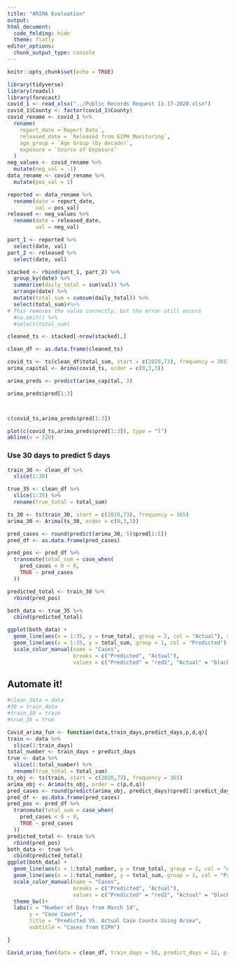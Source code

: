 ```yaml
---
title: "ARIMA Evaluation"
output:
html_document:
  code_folding: hide
  theme: flatly
editor_options: 
  chunk_output_type: console
---
```


```r
knitr::opts_chunk$set(echo = TRUE)
```

```r
library(tidyverse)
library(readxl)
library(forecast)
covid_1 <- read_xlsx("../Public Records Request 11-17-2020.xlsx")
covid_1$County <- factor(covid_1$County)
covid_rename <- covid_1 %>% 
  rename(
    report_date =`Report Date`,
    released_date = `Released from EIPH Monitoring`,
    age_group = `Age Group (by decade)`,
    exposure = `Source of Exposure`
  )
neg_values <- covid_rename %>% 
  mutate(neg_val = -1)
data_rename <- covid_rename %>% 
  mutate(pos_val = 1)

reported <- data_rename %>% 
  rename(date = report_date,
         val = pos_val)
released <- neg_values %>% 
  rename(date = released_date,
         val = neg_val)

part_1 <- reported %>% 
  select(date, val)
part_2 <- released %>% 
  select(date, val)

stacked <- rbind(part_1, part_2) %>% 
  group_by(date) %>% 
  summarise(daily_total = sum(val)) %>% 
  arrange(date) %>% 
  mutate(total_sum = cumsum(daily_total)) %>% 
  select(total_sum)#%>% 
# This removes the value correctly, but the error still occurs
  #na.omit() %>% 
  #select(total_sum)
```


```r
cleaned_ts <- stacked[-nrow(stacked),]

clean_df <- as.data.frame(cleaned_ts)

covid_ts <- ts(clean_df$total_sum, start = c(2020,73), frequency = 365)
arima_capital <- Arima(covid_ts, order = c(0,3,3))

arima_preds <- predict(arima_capital, 3)

arima_preds$pred[1:3]



c(covid_ts,arima_preds$pred[1:3])

plot(c(covid_ts,arima_preds$pred[1:3]), type = "l")
abline(v = 220)
```

### Use 30 days to predict 5 days

```r
train_30 <- clean_df %>% 
  slice(1:30)

true_35 <- clean_df %>% 
  slice(1:35) %>% 
  rename(true_total = total_sum)

ts_30 <- ts(train_30, start = c(2020,73), frequency = 365)
arima_30 <- Arima(ts_30, order = c(0,3,3))

pred_cases <- round(predict(arima_30, 5)$pred[1:5])
pred_df <- as.data.frame(pred_cases)

pred_pos <- pred_df %>% 
  transmute(total_sum = case_when(
    pred_cases < 0 ~ 0,
    TRUE ~ pred_cases
  ))

predicted_total <- train_30 %>% 
  rbind(pred_pos)

both_data <- true_35 %>% 
  cbind(predicted_total)

ggplot(both_data) +
  geom_line(aes(x = 1:35, y = true_total, group = 2, col = "Actual"), size = 3)+
  geom_line(aes(x = 1:35, y = total_sum, group = 1, col = "Predicted"), size = 1.5)+
  scale_color_manual(name = "Cases",
                     breaks = c("Predicted", "Actual"),
                     values = c("Predicted" = "red2", "Actual" = "black"))


```

## Automate it!

```r
#clean_data = data
#30 = train_data
#train_30 = train
#true_35 = true

Covid_arima_fun <- function(data,train_days,predict_days,p,d,q){
train <- data %>% 
  slice(1:train_days)
total_number <- train_days + predict_days
true <- data %>% 
  slice(1:total_number) %>% 
  rename(true_total = total_sum)
ts_obj <- ts(train, start = c(2020,73), frequency = 365)
arima_obj <- Arima(ts_obj, order = c(p,d,q))
pred_cases <- round(predict(arima_obj, predict_days)$pred[1:predict_days])
pred_df <- as.data.frame(pred_cases)
pred_pos <- pred_df %>% 
  transmute(total_sum = case_when(
    pred_cases < 0 ~ 0,
    TRUE ~ pred_cases
  ))
predicted_total <- train %>% 
  rbind(pred_pos)
both_data <- true %>% 
  cbind(predicted_total)
ggplot(both_data) +
  geom_line(aes(x = 1:total_number, y = true_total, group = 2, col = "Actual"), size = 3)+
  geom_line(aes(x = 1:total_number, y = total_sum, group = 1, col = "Predicted"), size = 1.5)+
  scale_color_manual(name = "Cases",
                     breaks = c("Predicted", "Actual"),
                     values = c("Predicted" = "red2", "Actual" = "black"))+
  theme_bw()+
  labs(x = "Number of Days from March 14",
       y = "Case Count",
       title = "Predicted VS. Actual Case Counts Using Arima",
       subtitle = "Cases from EIPH")

}

Covid_arima_fun(data = clean_df, train_days = 50, predict_days = 12, p = 0, d = 3, q = 3)

```
